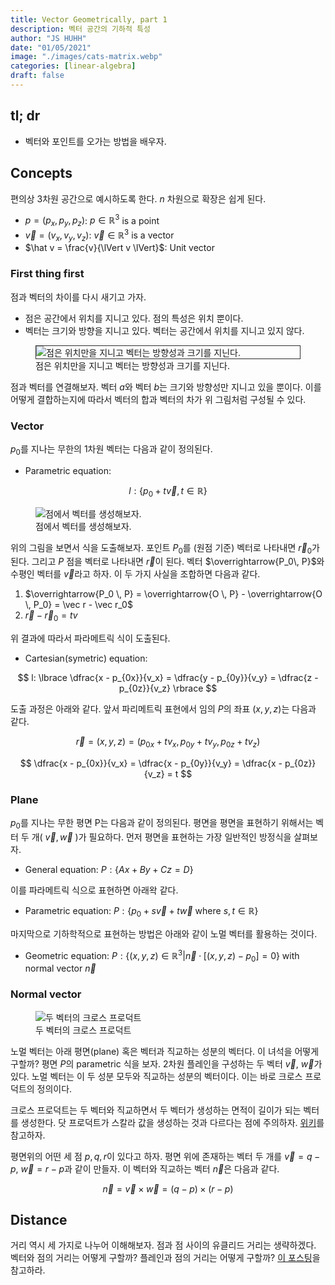 ```yaml
---
title: Vector Geometrically, part 1
description: 벡터 공간의 기하적 특성
author: "JS HUHH"
date: "01/05/2021"
image: "./images/cats-matrix.webp"
categories: [linear-algebra]
draft: false
---
```


## tl; dr 

- 벡터와 포인트를 오가는 방법을 배우자. 

## Concepts 

편의상 3차원 공간으로 예시하도록 한다. $n$ 차원으로 확장은 쉽게 된다. 

- $p = (p_x, p_y, p_z)$: $p \in \mathbb R^3$ is a point
- $\vec v = (v_x, v_y, v_z)$: $\vec v \in \mathbb R^3$ is a vector 
- $\hat v = \frac{v}{\lVert v \lVert}$: Unit vector 

### First thing first 

점과 벡터의 차이를 다시 새기고 가자.

- 점은 공간에서 위치를 지니고 있다. 점의 특성은 위치 뿐이다. 
- 벡터는 크기와 방향을 지니고 있다. 벡터는 공간에서 위치를 지니고 있지 않다. 

:::{layout="[-3, 10, -3]"}
![점은 위치만을 지니고 벡터는 방향성과 크기를 지닌다.](https://img-aws.ehowcdn.com/600x600p/s3-us-west-1.amazonaws.com/contentlab.studiod/1/29/8a412aea5e1c4066a4874e20e072cbcf.png){ style="margin: auto; display: block; border:1px solid #2d2d2d;" }
:::

점과 벡터를 연결해보자. 벡터 $a$와 벡터 $b$는 크기와 방향성만 지니고 있을 뿐이다. 이를 어떻게 결합하는지에 따라서 벡터의 합과 벡터의 차가 위 그림처럼 구성될 수 있다. 

### Vector 

$p_0$를 지나는 무한의 1차원 벡터는 다음과 같이 정의된다. 

- Parametric equation: 

$$
l : \lbrace p_0 + t \vec v, t \in \mathbb R \rbrace
$$

:::{layout="[-5, 10, -5]"}
![점에서 벡터를 생성해보자.](https://www.maths.usyd.edu.au/u/MOW/vectors/images/v120x.gif){ style="margin: auto; display: block; border:0px solid #2d2d2d;" }
:::

위의 그림을 보면서 식을 도출해보자. 포인트 $P_0$를 (원점 기준) 벡터로 나타내면 $\vec r_0$가 된다. 그리고 $P$ 점을 벡터로 나타내면 $\vec r$이 된다. 벡터 $\overrightarrow{P_0\, P}$와 수평인 벡터를 $\vec v$라고 하자. 이 두 가지 사실을 조합하면 다음과 같다. 

1. $\overrightarrow{P_0 \, P} = \overrightarrow{O \, P} - \overrightarrow{O \, P_0} = \vec r - \vec r_0$
2. $\vec r - \vec r_0 = t v$

위 결과에 따라서 파라메트릭 식이 도출된다. 

- Cartesian(symetric) equation: 

$$
l: \lbrace \dfrac{x - p_{0x}}{v_x} = \dfrac{y - p_{0y}}{v_y}  =  \dfrac{z - p_{0z}}{v_z} \rbrace
$$ 

도출 과정은 아래와 같다. 앞서 파리메트릭 표현에서 임의 $P$의 좌표 $(x, y, z)$는 다음과 같다. 

$$
\vec r = (x, y, z) = ( p_{0x} + t v_x, p_{0y} + t v_y, p_{0z} + t v_z )
$$

$$
\dfrac{x - p_{0x}}{v_x} = \dfrac{x - p_{0y}}{v_y} = \dfrac{x - p_{0z}}{v_z} = t
$$

### Plane 

$p_0$를 지나는 무한 평면 P는 다음과 같이 정의된다. 평면을 평면을 표현하기 위해서는 벡터 두 개( $\vec v, \vec w$ )가 필요하다. 먼저 평면을 표현하는 가장 일반적인 방정식을 살펴보자. 

- General equation: $P: \lbrace Ax + By + Cz = D \rbrace$

이를 파라메트릭 식으로 표현하면 아래왁 같다. 

- Parametric equation: $P : \lbrace p_0 + s \vec v + t \vec w~\text{where}~s,t \in \mathbb R \rbrace$

마지막으로 기하학적으로 표현하는 방법은 아래와 같이 노멀 벡터를 활용하는 것이다. 

- Geometric equation: $P : \lbrace (x, y, z) \in \mathbb R^3 | \vec n \cdot [(x,y,z) - p_0] = 0 \rbrace \text{~with normal vector $\vec n$}$

### Normal vector 

:::{layout="[-5, 10, -5]"}
![두 벡터의 크로스 프로덕트](https://upload.wikimedia.org/wikipedia/commons/thumb/4/4e/Cross_product_parallelogram.svg/960px-Cross_product_parallelogram.svg.png){ style="margin: auto; display: block; border:0px solid #2d2d2d;" }
:::

노멀 벡터는 아래 평면(plane) 혹은 벡터과 직교하는 성분의 벡터다. 이 녀석을 어떻게 구할까? 평면 $P$의 parametric 식을 보자. 2차원 플레인을 구성하는 두 벡터 $\vec v$, $\vec w$가 있다. 노멀 벡터는 이 두 성분 모두와 직교하는 성분의 벡터이다. 이는 바로 크로스 프로덕트의 정의이다. 

:::{ .column-margin }
크로스 프로덕트는 두 벡터와 직교하면서 두 벡터가 생성하는 면적이 길이가 되는 벡터를 생성한다. 닷 프로덕트가 스칼라 값을 생성하는 것과 다르다는 점에 주의하자. [위키](https://en.wikipedia.org/wiki/Cross_product)를 참고하자.  
:::

평면위의 어떤 세 점 $p, q, r$이 있다고 하자. 평면 위에 존재하는 벡터 두 개를 $\vec v = q - p$, $\vec w = r - p$과 같이 만들자. 이 벡터와 직교하는 벡터 $\vec n$은 다음과 같다. 

$$
\vec n  = \vec v \times \vec w = (q-p) \times (r-p)
$$

## Distance 

거리 역시 세 가지로 나누어 이해해보자. 점과 점 사이의 유클리드 거리는 생략하겠다. 벡터와 점의 거리는 어떻게 구할까? 플레인과 점의 거리는 어떻게 구할까? [이 포스팅](https://anarinsk.github.io/lostineconomics_quarto/posts/linear-algebra/2020-12-16-measuring-distance.html)을 참고하라. 
